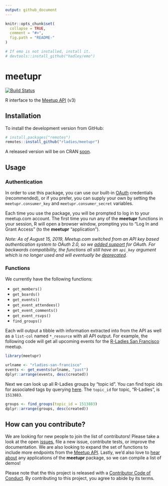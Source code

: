 ```yaml
---
output: github_document
---
```


<!-- README.md is generated from README.Rmd. Please edit the Rmd file -->

```r
knitr::opts_chunk$set(
  collapse = TRUE,
  comment = "#>",
  fig.path = "README-"
)

# If emo is not installed, install it.
# devtools::install_github("hadley/emo")
```

# meetupr
[![Build Status](https://travis-ci.org/rladies/meetupr.svg?branch=master)](https://travis-ci.org/rladies/meetupr)

R interface to the [Meetup API](https://www.meetup.com/meetup_api/) (v3)

## Installation

To install the development version from GitHub:

```r
# install.packages("remotes")
remotes::install_github("rladies/meetupr")
```
A released version will be on CRAN [soon](https://github.com/rladies/meetupr/issues/24).

## Usage

### Authentication

In order to use this package, you can use our built-in [OAuth](https://www.meetup.com/meetup_api/auth/) credentials (recommended), or if you prefer, you can supply your own by setting the `meetupr.consumer_key` and `meetupr.consumer_secret` variables. 

Each time you use the package, you will be prompted to log in to your meetup.com account.  The first time you run any of the **meetupr** functions in your session, R will open a browser window, prompting you to "Log In and Grant Access" (to the **meetupr** "application").

_Note: As of August 15, 2019, Meetup.com switched from an API key based authentication system to OAuth 2.0, so we [added support](https://github.com/rladies/meetupr/issues/51) for OAuth.  For backwards compatibility, the functions all still have an `api_key` argument which is no longer used and will eventually be [deprecated](https://github.com/rladies/meetupr/issues/59)._ 

### Functions

We currently have the following functions:

* `get_members()`
* `get_boards()`
* `get_events()`  
* `get_event_attendees()`  
* `get_event_comments()`
* `get_event_rsvps()`
* `find_groups()`

Each will output a tibble with information extracted into from the API as well as a `list-col` named `*_resource` with all API output. For example, the following code will get all upcoming events for the [R-Ladies San Francisco](https://meetup.com/rladies-san-francisco) meetup.

```r
library(meetupr)

urlname <- "rladies-san-francisco"
events <- get_events(urlname, "past")
dplyr::arrange(events, desc(created))
```

Next we can look up all R-Ladies groups by "topic id".  You can find topic ids for associated tags by querying [here](https://secure.meetup.com/meetup_api/console/?path=/find/topics).  The `topic_id` for topic, "R-Ladies", is `1513883`.

```r
groups <- find_groups(topic_id = 1513883)
dplyr::arrange(groups, desc(created))
```


## How can you contribute?

We are looking for new people to join the list of contributors!  Please take a look at the open [issues](https://github.com/rladies/meetupr/issues), file a new issue, contribute tests, or improve the documentation.  We are also looking to expand the set of functions to include more endpoints from the [Meetup API](https://www.meetup.com/meetup_api/).  Lastly, we'd also love to [hear about](https://github.com/rladies/meetupr/issues/74) any applications of the **meetupr** package, so we can compile a list of demos!

Please note that the this project is released with a [Contributor Code of Conduct](CODE_OF_CONDUCT.md). By contributing to this project, you agree to abide by its terms.
